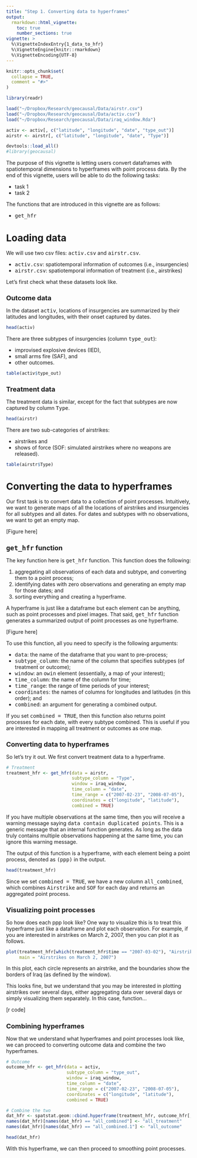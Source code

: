 ```yaml
---
title: "Step 1. Converting data to hyperframes"
output: 
  rmarkdown::html_vignette:
    toc: true
    number_sections: true
vignette: >
  %\VignetteIndexEntry{1_data_to_hfr}
  %\VignetteEngine{knitr::rmarkdown}
  %\VignetteEncoding{UTF-8}
---
```


<style type = "text/css">
h1.title {
  font-size: 30px;
}
h1 { /* Header 1 */
  font-size: 26px;
}
h2 { /* Header 2 */
    font-size: 18px;
}
h3 { /* Header 3 */
  font-size: 16px;
}
div#TOC li {
    list-style:none;
    background-image:none;
    background-repeat:none;
    background-position:0; 
}
</style>

```r
knitr::opts_chunk$set(
  collapse = TRUE,
  comment = "#>"
)

library(readr)

load("~/Dropbox/Research/geocausal/Data/airstr.csv")
load("~/Dropbox/Research/geocausal/Data/activ.csv")
load("~/Dropbox/Research/geocausal/Data/iraq_window.Rda")

activ <- activ[, c("latitude", "longitude", "date", "type_out")]
airstr <- airstr[, c("latitude", "longitude", "date", "Type")]
```

```r
devtools::load_all()
#library(geocausal)
```

The purpose of this vignette is letting users convert dataframes with spatiotemporal dimensions to hyperframes with point process data. By the end of this vignette, users will be able to do the following tasks:

- task 1
- task 2

The functions that are introduced in this vignette are as follows:

- <tt>get_hfr</tt>

# Loading data

We will use two csv files: <tt>activ.csv</tt> and <tt>airstr.csv</tt>. 

- <tt>activ.csv</tt>: spatiotemporal information of outcomes (i.e., insurgencies) 
- <tt>airstr.csv</tt>: spatiotemporal information of treatment (i.e., airstrikes)

Let's first check what these datasets look like.

## Outcome data

In the dataset <tt>activ</tt>, locations of insurgencies are summarized by their latitudes and longitudes, with their onset captured by dates.

```r
head(activ)
```

There are three subtypes of insurgencies (column <tt>type_out</tt>): 

- improvised explosive devices (IED),
- small arms fire (SAF), and 
- other outcomes. 

```r
table(activ$type_out)
```

## Treatment data

The treatment data is similar, except for the fact that subtypes are now captured by column <tt>Type</tt>.

```r
head(airstr)
```

There are two sub-categories of airstrikes: 

- airstrikes and 
- shows of force (SOF: simulated airstrikes where no weapons are released).

```r
table(airstr$Type)
```

# Converting the data to hyperframes

Our first task is to convert data to a collection of point processes. Intuitively, we want to generate maps of all the locations of airstrikes and insurgencies for all subtypes and all dates. For dates and subtypes with no observations, we want to get an empty map.

[Figure here]

## <tt>get_hfr</tt> function

The key function here is <tt>get_hfr</tt> function. This function does the following:

1. aggregating all observations of each data and subtype, and converting them to a point process;
2. identifying dates with zero observations and generating an empty map for those dates; and
3. sorting everything and creating a hyperframe.

A hyperframe is just like a dataframe but each element can be anything, such as point processes and pixel images. That said, <tt>get_hfr</tt> function generates a summarized output of point processes as one hyperframe.

[Figure here]

To use this function, all you need to specify is the following arguments:

- <tt>data</tt>: the name of the dataframe that you want to pre-process;
- <tt>subtype_column</tt>: the name of the column that specifies subtypes (of treatment or outcome);
- <tt>window</tt>: an <tt>owin</tt> element (essentially, a map of your interest);
- <tt>time_column</tt>: the name of the column for time;
- <tt>time_range</tt>: the range of time periods of your interest;
- <tt>coordinates</tt>: the names of columns for longitudes and latitudes (in this order); and
- <tt>combined</tt>: an argument for generating a combined output.

If you set <tt>combined =  TRUE</tt>, then this function also returns point processes for each date, with every subtype combined. This is useful if you are interested in mapping all treatment or outcomes as one map.

## Converting data to hyperframes

So let's try it out. We first convert treatment data to a hyperframe.

```r
# Treatment
treatment_hfr <- get_hfr(data = airstr,
                         subtype_column = "Type",
                         window = iraq_window,
                         time_column = "date",
                         time_range = c("2007-02-23", "2008-07-05"),
                         coordinates = c("longitude", "latitude"),
                         combined = TRUE)
```

If you have multiple observations at the same time, then you will receive a warning message saying <tt>data contain duplicated points</tt>. This is a generic message that an internal function generates. As long as the data truly contains multiple observations happening at the same time, you can ignore this warning message.

The output of this function is a hyperframe, with each element being a point process, denoted as <tt>(ppp)</tt> in the output. 
```r
head(treatment_hfr)
```

Since we set <tt>combined = TRUE</tt>, we have a new column <tt>all_combined</tt>, which combines <tt>Airstrike</tt> and <tt>SOF</tt> for each day and returns an aggregated point process.

## Visualizing point processes

So how does each ppp look like? One way to visualize this is to treat this hyperframe just like a dataframe and plot each observation. For example, if you are interested in airstrikes on March 2, 2007, then you can plot it as follows.

```r
plot(treatment_hfr[which(treatment_hfr$time == "2007-03-02"), "Airstrike"],
     main = "Airstrikes on March 2, 2007")
```

In this plot, each circle represents an airstrike, and the boundaries show the borders of Iraq (as defined by the window).

This looks fine, but we understand that you may be interested in plotting airstrikes over several days, either aggregating data over several days or simply visualizing them separately. In this case, function...

[r code]

## Combining hyperframes

Now that we understand what hyperframes and point processes look like, we can proceed to converting outcome data and combine the two hyperframes.

```r
# Outcome
outcome_hfr <- get_hfr(data = activ,
                       subtype_column = "type_out",
                       window = iraq_window,
                       time_column = "date",
                       time_range = c("2007-02-23", "2008-07-05"),
                       coordinates = c("longitude", "latitude"),
                       combined = TRUE)

# Combine the two
dat_hfr <- spatstat.geom::cbind.hyperframe(treatment_hfr, outcome_hfr[, -1])
names(dat_hfr)[names(dat_hfr) == "all_combined"] <- "all_treatment"
names(dat_hfr)[names(dat_hfr) == "all_combined.1"] <- "all_outcome"

head(dat_hfr)
```

With this hyperframe, we can then proceed to smoothing point processes.







